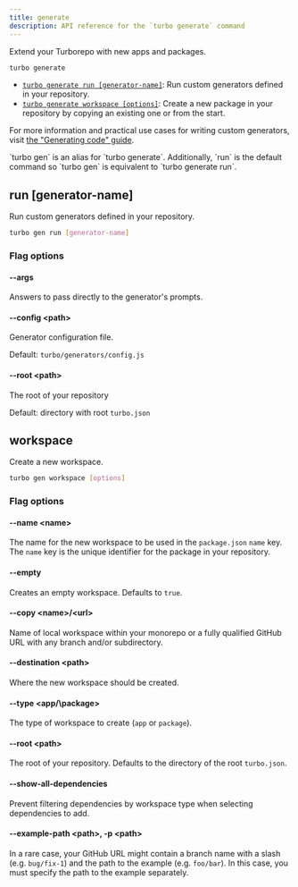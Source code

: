 ```yaml
---
title: generate
description: API reference for the `turbo generate` command
---
```



Extend your Turborepo with new apps and packages.

```bash title="Terminal"
turbo generate
```

- [`turbo generate run [generator-name]`](#run-generator-name): Run custom generators defined in your repository.
- [`turbo generate workspace [options]`](#workspace): Create a new package in your repository by copying an existing one or from the start.

For more information and practical use cases for writing custom generators, visit [the "Generating code" guide](/repo/docs/guides/generating-code).

<Callout type="good-to-know">
  `turbo gen` is an alias for `turbo generate`. Additionally, `run` is the
  default command so `turbo gen` is equivalent to `turbo generate run`.
</Callout>

## run [generator-name]

Run custom generators defined in your repository.

```bash title="Terminal"
turbo gen run [generator-name]
```

### Flag options

#### --args

Answers to pass directly to the generator's prompts.

#### --config \<path>

Generator configuration file.

Default: `turbo/generators/config.js`

#### --root \<path>

The root of your repository

Default: directory with root `turbo.json`

## workspace

Create a new workspace.

```bash title="Terminal"
turbo gen workspace [options]
```

### Flag options

#### --name \<name>

The name for the new workspace to be used in the `package.json` `name` key. The `name` key is the unique identifier for the package in your repository.

#### --empty

Creates an empty workspace. Defaults to `true`.

#### --copy \<name>/\<url>

Name of local workspace within your monorepo or a fully qualified GitHub URL with any branch and/or subdirectory.

#### --destination \<path>

Where the new workspace should be created.

#### --type \<app/\package>

The type of workspace to create (`app` or `package`).

#### --root \<path>

The root of your repository. Defaults to the directory of the root `turbo.json`.

#### --show-all-dependencies

Prevent filtering dependencies by workspace type when selecting dependencies to add.

#### --example-path \<path>, -p \<path>

In a rare case, your GitHub URL might contain a branch name with a slash (e.g. `bug/fix-1`) and the path to the example (e.g. `foo/bar`). In this case, you must specify the path to the example separately.
